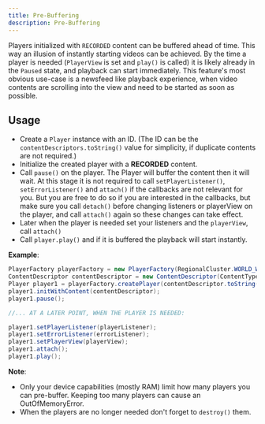 ```yaml
---
title: Pre-Buffering
description: Pre-Buffering
---
```


Players initialized with `RECORDED` content can be buffered ahead of time.
This way an illusion of instantly starting videos can be achieved.
By the time a player is needed (`PlayerView` is set and `play()` is called) it is likely already in the `Paused` state, and playback can start immediately.
This feature's most obvious use-case is a newsfeed like playback experience, 
when video contents are scrolling into the view and need to be started as soon as possible.

## Usage

- Create a `Player` instance with an ID. (The ID can be the `contentDescriptors.toString()` value for simplicity, if duplicate contents are not required.)
- Initialize the created player with a **RECORDED** content.
- Call `pause()` on the player. The Player will buffer the content then it will wait.
At this stage it is not required to call `setPlayerListener()`, `setErrorListener()` and `attach()` if the callbacks are not relevant for you.
But you are free to do so if you are interested in the callbacks, but make sure you call `detach()` before changing listeners or playerView on the player,
and call `attach()` again so these changes can take effect.
- Later when the player is needed set your listeners and the `playerView`, call `attach()`
- Call `player.play()` and if it is buffered the playback will start instantly.

**Example**:

```java
PlayerFactory playerFactory = new PlayerFactory(RegionalCluster.WORLD_WIDE, API_KEY, activity);
ContentDescriptor contentDescriptor = new ContentDescriptor(ContentType.RECORDED, 123456L);
Player player1 = playerFactory.createPlayer(contentDescriptor.toString());
player1.initWithContent(contentDescriptor);
player1.pause();

//... AT A LATER POINT, WHEN THE PLAYER IS NEEDED:

player1.setPlayerListener(playerListener);
player1.setErrorListener(errorListener);
player1.setPlayerView(playerView);
player1.attach();
player1.play();
```

**Note**:
- Only your device capabilities (mostly RAM) limit how many players you can pre-buffer. Keeping too many players can cause an OutOfMemoryError.
- When the players are no longer needed don't forget to `destroy()` them.
